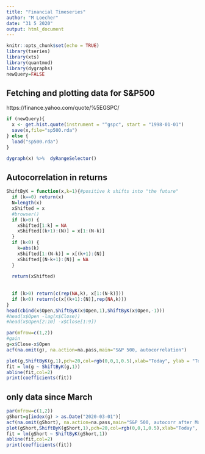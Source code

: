 ---
title: "Financial Timeseries"
author: "M Loecher"
date: "31 5 2020"
output: html_document
---

```{r setup, include=FALSE}
knitr::opts_chunk$set(echo = TRUE)
library(tseries)
library(xts)
library(quantmod)
library(dygraphs)
newQuery=FALSE
```

## Fetching and plotting data for S&P500

https://finance.yahoo.com/quote/%5EGSPC/

```{r}
if (newQuery){
  x <- get.hist.quote(instrument = "^gspc", start = "1998-01-01")
  save(x,file="sp500.rda")
} else {
  load("sp500.rda")
}

```


```{r}
dygraph(x) %>%  dyRangeSelector() 
```

## Autocorrelation in returns

```{r}
ShiftByK = function(x,k=1){#positive k shifts into "the future"
  if (k==0) return(x)
  N=length(x)
  xShifted = x
  #browser()
  if (k>0) {
    xShifted[1:k] = NA
    xShifted[(k+1):(N)] = x[1:(N-k)]
  }
  if (k<0) {
    k=abs(k)
    xShifted[1:(N-k)] = x[(k+1):(N)]
    xShifted[(N-k+1):(N)] = NA
  }
  
  return(xShifted)
  
  
  if (k>0) return(c(rep(NA,k), x[1:(N-k)]))
  if (k<0) return(c(x[(k+1):(N)],rep(NA,k)))
}
head(cbind(x$Open,ShiftByK(x$Open,1),ShiftByK(x$Open,-1)))
#head(x$Open -lag(x$Close))
#head(x$Open[2:10] -x$Close[1:9])
```

```{r,fig.width=10}
par(mfrow=c(1,2))
#gain
g=x$Close-x$Open
acf(na.omit(g), na.action=na.pass,main="S&P 500, autocorrelation")

plot(g,ShiftByK(g,1),pch=20,col=rgb(0,0,1,0.5),xlab="Today", ylab = "Tomorrow",main="S&P 500 returns",cex=0.4);grid()
fit = lm(g ~ ShiftByK(g,1))
abline(fit,col=2)
print(coefficients(fit))
```


## only data since March

```{r,fig.width=10}
par(mfrow=c(1,2))
gShort=g[index(g) > as.Date("2020-03-01")]
acf(na.omit(gShort), na.action=na.pass,main="S&P 500, autocorr after March 1st")
plot(gShort,ShiftByK(gShort,1),pch=20,col=rgb(0,0,1,0.5),xlab="Today", ylab = "Tomorrow",main="S&P 500 returns, after March 1st");grid()
fit = lm(gShort ~ ShiftByK(gShort,1))
abline(fit,col=2)
print(coefficients(fit))
```


